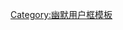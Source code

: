 <noinclude>{{humor}}</noinclude>{{Userbox |border-c=#024 |border-s=3 |id-c=red |id-s=15 |id=<div style="-webkit-transform:rotate(180deg);-moz-transform:rotate(180deg);-o-transform:rotate(180deg);transform:rotate(180deg);">[[File:WikiVampires.JPG|45px]]</div>| id-fc= #fff|info-c=orange |info-s=10 |info-fc=#fff |info=这个用户被新手[[WP:请咬新手|反咬了一口]]。 }}<noinclude>[[Category:幽默用户框模板]]</noinclude>